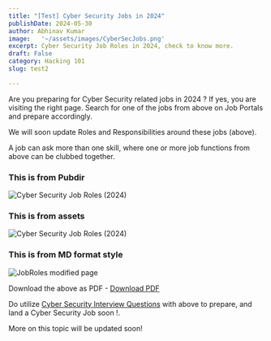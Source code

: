 ```yaml
---
title: "[Test] Cyber Security Jobs in 2024"
publishDate: 2024-05-30
author: Abhinav Kumar
image:   '~/assets/images/CyberSecJobs.png'
excerpt: Cyber Security Job Roles in 2024, check to know more.
draft: False
category: Hacking 101
slug: test2

---
```




Are you preparing for Cyber Security related jobs in 2024 ?
If yes, you are visiting the right page. Search for one of the jobs from above on Job Portals and prepare accordingly.

We will soon update Roles and Responsibilities around these jobs (above).

A job can ask more than one skill, where one or more job functions from above can be clubbed together.

### This is from Pubdir
<img src="/public/cybersecjobroles2024.svg" alt="Cyber Security Job Roles (2024)" />

### This is from assets
<img src="~/assets/images/cybersecjobroles2024.svg" alt="Cyber Security Job Roles (2024)" />

### This is from MD format style
![JobRoles](~/assets/images/cybersecjobroles2024.svg)
modified page

Download the above as  PDF - <a href="/cybersecurityjobs2024.pdf" download="Cyber_Security_Jobs_2024.pdf" class="download-button">Download PDF</a>

<Tweet id="https://x.com/abhinavkakku/status/1609385254615420929" />

Do utilize [Cyber Security Interview Questions](https://ethicalhackx.com/blog/cyber-security-interview/) with above to prepare, and land a Cyber Security Job soon !.

More on this topic will be updated soon!
